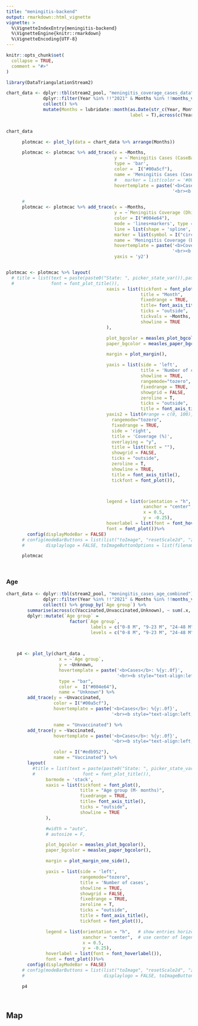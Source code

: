 ```yaml
---
title: "meningitis-backend"
output: rmarkdown::html_vignette
vignette: >
  %\VignetteIndexEntry{meningitis-backend}
  %\VignetteEngine{knitr::rmarkdown}
  %\VignetteEncoding{UTF-8}
---
```


```r
knitr::opts_chunk$set(
  collapse = TRUE,
  comment = "#>"
)
```

```r
library(DataTriangulationStream2)
```

```r
chart_data <- dplyr::tbl(stream2_pool, "meningitis_coverage_cases_data")%>%
              dplyr::filter(Year %in% !!"2021" & Months %in% !!months_vector_util() & State %in% !!"Federal Government")%>%
              collect() %>%
              mutate(Months = lubridate::month(as.Date(str_c(Year, Months, 01,sep = "-"), "%Y-%b-%d"),
                                               label = T),across(c(Year,State ), as.factor))

    
chart_data 
```

```r

      plotmcac <- plot_ly(data = chart_data %>% arrange(Months))

      plotmcac <- plotmcac %>% add_trace(x = ~Months,
                                         y = ~`Meningitis Cases (CaseBased)`,
                                         type = 'bar',
                                         color =  I("#00a5cf"),
                                         name = 'Meningitis Cases (CaseBased) (Sormas)',
                                         #   marker = list(color = '#0000ff'),
                                         hovertemplate = paste('<b>Cases</b>: %{y:.0f}',
                                                               '<br><b style="text-align:left;">Month </b>: %{x}<br>'))

      #
      plotmcac <- plotmcac %>% add_trace(x = ~Months,
                                         y = ~`Meningitis Coverage (Dhis2)`,
                                         color = I("#004e64"),
                                         mode = 'lines+markers', type = 'scatter',
                                         line = list(shape = 'spline', linetype = I("solid")),
                                         marker = list(symbol = I("circle")),
                                         name = 'Meningitis Coverage (Dhis2)',
                                         hovertemplate = paste('<b>Coverage %</b>: %{y:.1f}',
                                                               '<br><b style="text-align:left;">Month </b>: %{x}<br>'),
                                         yaxis = 'y2')


plotmcac <- plotmcac %>% layout(
  # title = list(text = paste(paste0("State: ", picker_state_var()),paste0("Year: ", picker_year_var()),sep = "     "), 
  #              font = font_plot_title()),
                                      xaxis = list(tickfont = font_plot(),
                                                   title = "Month",
                                                   fixedrange = TRUE,
                                                   title= font_axis_title(),
                                                   ticks = "outside",
                                                   tickvals = ~Months,
                                                   showline = TRUE
                                      ),

                                      plot_bgcolor = measles_plot_bgcolor(),
                                      paper_bgcolor = measles_paper_bgcolor(),

                                      margin = plot_margin(),

                                      yaxis = list(side = 'left',
                                                   title = 'Number of cases',
                                                   showline = TRUE,
                                                   rangemode="tozero",
                                                   fixedrange = TRUE,
                                                   showgrid = FALSE,
                                                   zeroline = T,
                                                   ticks = "outside",
                                                   title = font_axis_title(), tickfont = font_plot()),
                                      yaxis2 = list(#range = c(0, 100),
                                        rangemode="tozero",
                                        fixedrange = TRUE,
                                        side = 'right',
                                        title = 'Coverage (%)',
                                        overlaying = "y",
                                        title = list(text = ""),
                                        showgrid = FALSE,
                                        ticks = "outside",
                                        zeroline = T,
                                        showline = TRUE,
                                        title = font_axis_title(),
                                        tickfont = font_plot()),



                                      legend = list(orientation = "h",   # show entries horizontally
                                                    xanchor = "center",  # use center of legend as anchor
                                                    x = 0.5,
                                                    y = -0.25),
                                      hoverlabel = list(font = font_hoverlabel()),
                                      font = font_plot())%>%
        config(displayModeBar = FALSE)
      # config(modeBarButtons = list(list("toImage", "resetScale2d", "zoomIn2d", "zoomOut2d")),
      #        displaylogo = FALSE, toImageButtonOptions = list(filename = "Chart 2- Confirmed measles cases, MCV 1 coverage.png"))

      plotmcac

    
```

### Age

```r

chart_data <- dplyr::tbl(stream2_pool, "meningitis_cases_age_combined")%>%
              dplyr::filter(Year %in% !!"2021" & Months %in% !!months_vector_util() & State %in% !!"Federal Government")%>%
              collect() %>% group_by(`Age group`) %>%
        summarise(across(c(Vaccinated,Unvaccinated,Unknown), ~ sum(.x, na.rm = TRUE))) %>%  ungroup() %>% dplyr::collect() %>%
        dplyr::mutate(`Age group` = 
                        factor(`Age group`,
                                labels = c("0-8 M", "9-23 M", "24-48 M", "5-9", "10-14", "15-19", "20-24", "25-29", "30-34", ">=35"),
                                levels = c("0-8 M", "9-23 M", "24-48 M", "5-9", "10-14", "15-19", "20-24", "25-29", "30-34", ">=35")))

      

```

```r
    p4 <- plot_ly(chart_data ,
                    x = ~`Age group`,
                    y = ~Unknown,
                    hovertemplate = paste('<b>Cases</b>: %{y:.0f}',
                                          '<br><b style="text-align:left;">Age group</b>: %{x}<br>'),
                    type = "bar",
                    color =  I("#004e64"),
                    name = "Unknown") %>%
        add_trace(y = ~Unvaccinated,
                  color = I("#00a5cf"),
                  hovertemplate = paste('<b>Cases</b>: %{y:.0f}',
                                        '<br><b style="text-align:left;">Age group</b>: %{x}<br>'),

                  name = "Unvaccinated") %>%
        add_trace(y = ~Vaccinated,
                  hovertemplate = paste('<b>Cases</b>: %{y:.0f}',
                                        '<br><b style="text-align:left;">Age group</b>: %{x}<br>'),

                  color = I("#edb952"),
                  name = "Vaccinated") %>%
        layout(
          #title = list(text = paste(paste0("State: ", picker_state_var()),paste0("Year: ", picker_year_var()), sep = "     "),
          #                  font = font_plot_title()),
               barmode = 'stack',
               xaxis = list(tickfont = font_plot(),
                            title = "Age group (M- months)",
                            fixedrange = TRUE,
                            title= font_axis_title(),
                            ticks = "outside",
                            showline = TRUE
               ),

               #width = "auto",
               # autosize = F,

               plot_bgcolor = measles_plot_bgcolor(),
               paper_bgcolor = measles_paper_bgcolor(),

               margin = plot_margin_one_side(),

               yaxis = list(side = 'left',
                            rangemode="tozero",
                            title = 'Number of cases',
                            showline = TRUE,
                            showgrid = FALSE,
                            fixedrange = TRUE,
                            zeroline = T,
                            ticks = "outside",
                            title = font_axis_title(),
                            tickfont = font_plot()),

               legend = list(orientation = "h",   # show entries horizontally
                             xanchor = "center",  # use center of legend as anchor
                             x = 0.5,
                             y = -0.25),
               hoverlabel = list(font = font_hoverlabel()),
               font = font_plot())%>%
        config(displayModeBar = FALSE)
      # config(modeBarButtons = list(list("toImage", "resetScale2d", "zoomIn2d", "zoomOut2d")),
      #                              displaylogo = FALSE, toImageButtonOptions = list(filename = "Chart 3- Age Group of Confirmed Measles Cases by Vaccination Status.png"))

      p4

    

```


## Map 

```r



```


